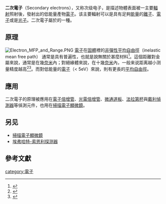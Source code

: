 {{noteTA
|G1=Unit
|G2=Physics
}}
'''二次電子'''（Secondary electrons），又称次级电子，是描述物體表面被一主要[[輻射|輻射]]照射後，發射出的低能量產物[[電子|電子]]。该主要輻射可以是具有足夠[[能量|能量]]的[[離子|離子]]、[[電子|電子]]或是[[光子|光子]]。二次電子屬於{{le|二次發射|secondary emission}}的一種。

==原理==
[[Image:Electron_MFP_and_Range.PNG|right]]
[[電子|電子]]在[[固體|固體]]裡的[[非彈性平均自由徑|非彈性平均自由徑]]（inelastic mean free path） 通常是具有普遍性，也就是說無關於甚麼材料<ref> {{Citation
| first = A. | last = Zangwill
| title = Physics At Surfaces 
| publisher = Cambridge University Press
| year = 1988
| page = p21
}}</ref>。這個距離對金屬來說，通常是在幾[[奈米|奈米]]內；對絕緣體來說，在十幾[[奈米|奈米]]內，一般来说距离越小测量精度越高<ref>{{cite journal |last1=Seiler |first1=H |title=Secondary electron emission in the scanning electron microscope |journal=Journal of Applied Physics |date=1983-11 |volume=54 |issue=11 |pages=R1–R18 |doi=10.1063/1.332840}}</ref><ref>{{cite journal |last1=Cazaux |first1=Jacques |title=Some considerations on the secondary electron emission, δ, from e− irradiated insulators |journal=Journal of Applied Physics |date=1999-01-15 |volume=85 |issue=2 |pages=1137–1147 |doi=10.1063/1.369239}}</ref>。而對低能量的[[電子|電子]]（< 5eV）來說，則有更長的[[平均自由徑|平均自由徑]]。

==應用==
二次電子的原理被應用在[[電子倍增管|電子倍增管]]、[[光電倍增管|光電倍增管]]、[[微通道板|微通道板]]、[[法拉第杯|法拉第杯]]與[[戴利偵測器|戴利偵測器]]等偵測元件，也用在[[掃描電子顯微鏡|掃描電子顯微鏡]]。

== 另见 ==
*[[掃描電子顯微鏡|掃描電子顯微鏡]]
*[[埃弗哈特-索恩利探测器|埃弗哈特-索恩利探测器]]

==參考文獻==
<references />

[[category:電子|category:電子]]